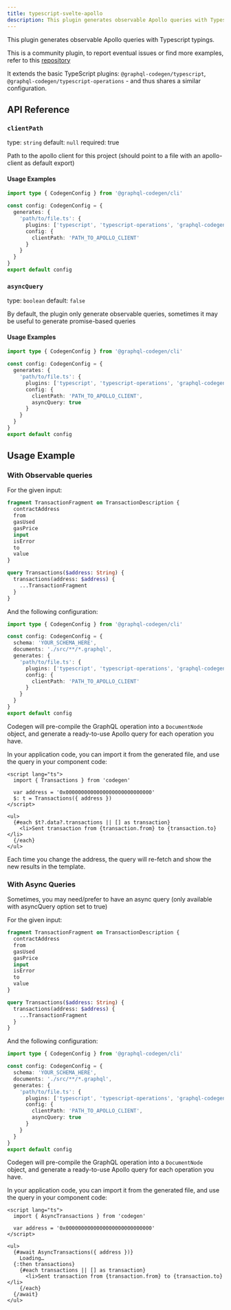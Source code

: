 ```yaml
---
title: typescript-svelte-apollo
description: This plugin generates observable Apollo queries with Typescript typings. This is a community plugin, to report eventual issues or find more examples, refer to this repository
---
```



<PluginHeader />

This plugin generates observable Apollo queries with Typescript typings.

This is a community plugin, to report eventual issues or find more examples, refer to this [repository](https://github.com/ticruz38/graphql-codegen-svelte-apollo#readme)

It extends the basic TypeScript plugins: `@graphql-codegen/typescript`, `@graphql-codegen/typescript-operations` - and thus shares a similar configuration.

## API Reference

### `clientPath`

type: `string`
default: `null`
required: true

Path to the apollo client for this project (should point to a file with an apollo-client as default export)

#### Usage Examples

```ts filename="codegen.ts"
import type { CodegenConfig } from '@graphql-codegen/cli'

const config: CodegenConfig = {
  generates: {
    'path/to/file.ts': {
      plugins: ['typescript', 'typescript-operations', 'graphql-codegen-svelte-apollo'],
      config: {
        clientPath: 'PATH_TO_APOLLO_CLIENT'
      }
    }
  }
}
export default config
```

### `asyncQuery`

type: `boolean`
default: `false`

By default, the plugin only generate observable queries, sometimes it may be useful to generate promise-based queries

#### Usage Examples

```ts filename="codegen.ts"
import type { CodegenConfig } from '@graphql-codegen/cli'

const config: CodegenConfig = {
  generates: {
    'path/to/file.ts': {
      plugins: ['typescript', 'typescript-operations', 'graphql-codegen-svelte-apollo'],
      config: {
        clientPath: 'PATH_TO_APOLLO_CLIENT',
        asyncQuery: true
      }
    }
  }
}
export default config
```

## Usage Example

### With Observable queries

For the given input:

```graphql
fragment TransactionFragment on TransactionDescription {
  contractAddress
  from
  gasUsed
  gasPrice
  input
  isError
  to
  value
}

query Transactions($address: String) {
  transactions(address: $address) {
    ...TransactionFragment
  }
}
```

And the following configuration:

```ts filename="codegen.ts"
import type { CodegenConfig } from '@graphql-codegen/cli'

const config: CodegenConfig = {
  schema: 'YOUR_SCHEMA_HERE',
  documents: './src/**/*.graphql',
  generates: {
    'path/to/file.ts': {
      plugins: ['typescript', 'typescript-operations', 'graphql-codegen-svelte-apollo'],
      config: {
        clientPath: 'PATH_TO_APOLLO_CLIENT'
      }
    }
  }
}
export default config
```

Codegen will pre-compile the GraphQL operation into a `DocumentNode` object, and generate a ready-to-use Apollo query for each operation you have.

In your application code, you can import it from the generated file, and use the query in your component code:

```svelte
<script lang="ts">
  import { Transactions } from 'codegen'

  var address = '0x0000000000000000000000000000'
  $: t = Transactions({ address })
</script>

<ul>
  {#each $t?.data?.transactions || [] as transaction}
    <li>Sent transaction from {transaction.from} to {transaction.to}</li>
  {/each}
</ul>
```

Each time you change the address, the query will re-fetch and show the new results in the template.

### With Async Queries

Sometimes, you may need/prefer to have an async query (only available with asyncQuery option set to true)

For the given input:

```graphql
fragment TransactionFragment on TransactionDescription {
  contractAddress
  from
  gasUsed
  gasPrice
  input
  isError
  to
  value
}

query Transactions($address: String) {
  transactions(address: $address) {
    ...TransactionFragment
  }
}
```

And the following configuration:

```ts filename="codegen.ts"
import type { CodegenConfig } from '@graphql-codegen/cli'

const config: CodegenConfig = {
  schema: 'YOUR_SCHEMA_HERE',
  documents: './src/**/*.graphql',
  generates: {
    'path/to/file.ts': {
      plugins: ['typescript', 'typescript-operations', 'graphql-codegen-svelte-apollo'],
      config: {
        clientPath: 'PATH_TO_APOLLO_CLIENT',
        asyncQuery: true
      }
    }
  }
}
export default config
```

Codegen will pre-compile the GraphQL operation into a `DocumentNode` object, and generate a ready-to-use Apollo query for each operation you have.

In your application code, you can import it from the generated file, and use the query in your component code:

```svelte
<script lang="ts">
  import { AsyncTransactions } from 'codegen'

  var address = '0x0000000000000000000000000000'
</script>

<ul>
  {#await AsyncTransactions({ address })}
    Loading…
  {:then transactions}
    {#each transactions || [] as transaction}
      <li>Sent transaction from {transaction.from} to {transaction.to}</li>
    {/each}
  {/await}
</ul>
```
